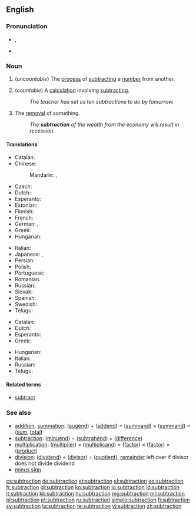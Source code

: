==English==

===Pronunciation===
* {{IPA|/səbˈtɹækʃən/}}, {{X-SAMPA|/s@b"tr{kS@n/}}
* {{rhymes|ækʃən}}

===Noun===
{{en-noun|s|-}}

# {{arithmetic}} (''uncountable'') The [[process]] of [[subtract]]ing a [[number]] from another.
# {{arithmetic}} (''countable'') A [[calculation]] involving [[subtract]]ing.
#: ''The teacher has set us ten subtractions to do by tomorrow.''
# The [[removal]] of something.
#: ''The '''subtraction''' of the wealth from the economy will result in recession.''

====Translations====

{{trans-top|process}}
* Catalan: {{t-|ca|sostracció|f}}
* Chinese:
*: Mandarin: {{t|cmn|減法|sc=Hani}}, {{t|cmn|减法|tr=jiǎnfǎ|sc=Hani}}
* Czech: {{t-|cs|odčítání|n}}
* Dutch: {{t+|nl|aftrekken|n}}
* Esperanto: {{t-|eo|subtraho}}
* Estonian: {{t|et|lahutamine}}
* Finnish: {{t-|fi|vähentäminen}}
* French: {{t+|fr|soustraction|f}}
* German: {{t+|de|Subtraktion|f}}, {{t|de|Abziehen|n}}
* Greek: {{t+|el|αφαίρεση|f|tr=afaíresi}}
* Hungarian: {{t+|hu|kivonás}}
{{trans-mid}}
* Italian: {{t-|it|sottrazione|f}}
* Japanese: {{t|ja|引き算|tr=ひきざん, hikizan|sc=Jpan}}, {{t|ja|減法|tr=げんぽう, genpō|sc=Jpan}}
* Persian: {{t+|fa|تفریق|tr=tafriq}}
* Polish: {{t+|pl|odejmowanie|n}}
* Portuguese: {{t+|pt|subtração|f}}
* Romanian: {{t|ro|scădere|f}}
* Russian: {{t+|ru|вычитание|n|tr=vyčitánije}}
* Slovak: {{t-|sk|odčítanie|n}}
* Spanish: {{t+|es|resta|f}}
* Swedish: {{t+|sv|subtraktion}}
* Telugu: {{t|te|తీసివేత|tr=teesiveata|sc=Telu}}
{{trans-bottom}}

{{trans-top|calculation}}
* Catalan: {{t-|ca|subtracció|f}}
* Dutch: {{t+|nl|aftrekking|f}}
* Esperanto: {{t-|eo|subtraho}}
* Greek: {{t+|el|αφαίρεση|f|tr=afaíresi}}
{{trans-mid}}
* Hungarian: {{t+|hu|kivonás}}
* Italian: {{t-|it|sottrazione|f}}
* Russian: {{t|ru|вычитание|n|tr=vyčitánije|sc=Cyrl}}
* Telugu: {{t|te|తీసివేత|tr=teesiveata|sc=Telu}}
{{trans-bottom}}

====Related terms====
* [[subtract]]

===See also===
* [[addition]], [[summation]]: ([[augend]]) + ([[addend]]) = ([[summand]]) × ([[summand]]) = ([[sum]], [[total]])
* [[subtraction]]: ([[minuend]]) − ([[subtrahend]]) = ([[difference]])
* [[multiplication]]: ([[multiplier]]) × ([[multiplicand]]) = ([[factor]]) × ([[factor]]) = ([[product]])
* [[division]]: ([[dividend]]) ÷ ([[divisor]]) = ([[quotient]]), [[remainder]] left over if divisor does not divide dividend
* [[minus sign]]

[[cs:subtraction]]
[[de:subtraction]]
[[et:subtraction]]
[[el:subtraction]]
[[eo:subtraction]]
[[fr:subtraction]]
[[gl:subtraction]]
[[ko:subtraction]]
[[io:subtraction]]
[[id:subtraction]]
[[it:subtraction]]
[[kk:subtraction]]
[[hu:subtraction]]
[[mg:subtraction]]
[[ml:subtraction]]
[[pl:subtraction]]
[[pt:subtraction]]
[[ru:subtraction]]
[[simple:subtraction]]
[[fi:subtraction]]
[[sv:subtraction]]
[[ta:subtraction]]
[[te:subtraction]]
[[vi:subtraction]]
[[zh:subtraction]]
